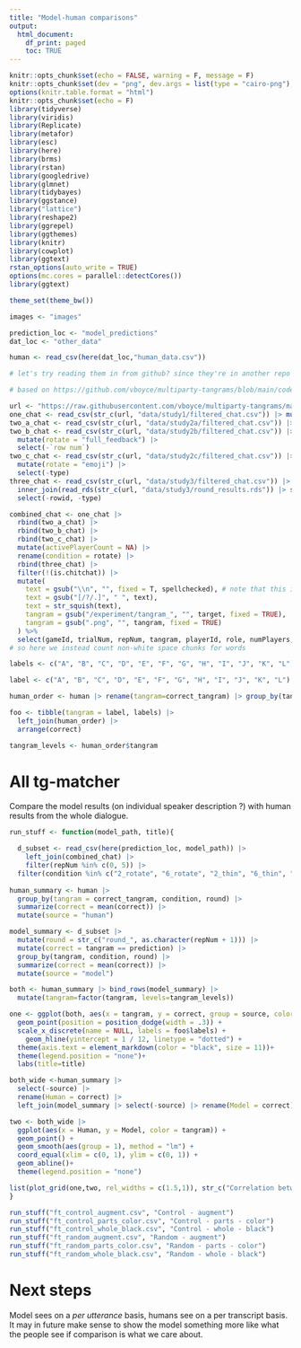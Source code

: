 ```yaml
---
title: "Model-human comparisons"
output:
  html_document:
    df_print: paged
    toc: TRUE
---
```



```r
knitr::opts_chunk$set(echo = FALSE, warning = F, message = F)
knitr::opts_chunk$set(dev = "png", dev.args = list(type = "cairo-png"), fig.width=10, fig.height=4)
options(knitr.table.format = "html")
knitr::opts_chunk$set(echo = F)
library(tidyverse)
library(viridis)
library(Replicate)
library(metafor)
library(esc)
library(here)
library(brms)
library(rstan)
library(googledrive)
library(glmnet)
library(tidybayes)
library(ggstance)
library("lattice")
library(reshape2)
library(ggrepel)
library(ggthemes)
library(knitr)
library(cowplot)
library(ggtext)
rstan_options(auto_write = TRUE)
options(mc.cores = parallel::detectCores())
library(ggtext)

theme_set(theme_bw())

images <- "images"

prediction_loc <- "model_predictions"
dat_loc <- "other_data"

human <- read_csv(here(dat_loc,"human_data.csv"))

```

```r
# let's try reading them in from github? since they're in another repo

# based on https://github.com/vboyce/multiparty-tangrams/blob/main/code/prep_ms.R

url <- "https://raw.githubusercontent.com/vboyce/multiparty-tangrams/main/"
one_chat <- read_csv(str_c(url, "data/study1/filtered_chat.csv")) |> mutate(rotate = str_c(as.character(numPlayers), "_rotate"))
two_a_chat <- read_csv(str_c(url, "data/study2a/filtered_chat.csv")) |> mutate(rotate = "no_rotate")
two_b_chat <- read_csv(str_c(url, "data/study2b/filtered_chat.csv")) |>
  mutate(rotate = "full_feedback") |>
  select(-`row num`)
two_c_chat <- read_csv(str_c(url, "data/study2c/filtered_chat.csv")) |>
  mutate(rotate = "emoji") |>
  select(-type)
three_chat <- read_csv(str_c(url, "data/study3/filtered_chat.csv")) |>
  inner_join(read_rds(str_c(url, "data/study3/round_results.rds")) |> select(gameId, trialNum, condition = name) |> unique()) |>
  select(-rowid, -type)

combined_chat <- one_chat |>
  rbind(two_a_chat) |>
  rbind(two_b_chat) |>
  rbind(two_c_chat) |>
  mutate(activePlayerCount = NA) |>
  rename(condition = rotate) |>
  rbind(three_chat) |>
  filter(!(is.chitchat)) |>
  mutate(
    text = gsub("\\n", "", fixed = T, spellchecked), # note that this is using spellcorrected version!!!!
    text = gsub("[/?/.]", " ", text),
    text = str_squish(text),
    tangram = gsub("/experiment/tangram_", "", target, fixed = TRUE),
    tangram = gsub(".png", "", tangram, fixed = TRUE)
  ) %>%
  select(gameId, trialNum, repNum, tangram, playerId, role, numPlayers, text, condition)
# so here we instead count non-white space chunks for words
```

```r
labels <- c("A", "B", "C", "D", "E", "F", "G", "H", "I", "J", "K", "L") |> map(~ str_c("<img src=", here(images, str_c("tangram_", ., ".png")), " width='20'/>"))

label <- c("A", "B", "C", "D", "E", "F", "G", "H", "I", "J", "K", "L")

human_order <- human |> rename(tangram=correct_tangram) |> group_by(tangram) |> summarize(correct=mean(correct)) |> arrange(correct)

foo <- tibble(tangram = label, labels) |>
  left_join(human_order) |>
  arrange(correct)

tangram_levels <- human_order$tangram


```

# All tg-matcher

Compare the model results (on individual speaker description ?) with human results from the whole dialogue. 
```r

run_stuff <- function(model_path, title){

  d_subset <- read_csv(here(prediction_loc, model_path)) |> 
    left_join(combined_chat) |> 
    filter(repNum %in% c(0, 5)) |>
  filter(condition %in% c("2_rotate", "6_rotate", "2_thin", "6_thin", "2_thick", "6_thick"))
  
human_summary <- human |>
  group_by(tangram = correct_tangram, condition, round) |>
  summarize(correct = mean(correct)) |>
  mutate(source = "human")

model_summary <- d_subset |>
  mutate(round = str_c("round_", as.character(repNum + 1))) |>
  mutate(correct = tangram == prediction) |>
  group_by(tangram, condition, round) |>
  summarize(correct = mean(correct)) |>
  mutate(source = "model")

both <- human_summary |> bind_rows(model_summary) |> 
  mutate(tangram=factor(tangram, levels=tangram_levels))

one <- ggplot(both, aes(x = tangram, y = correct, group = source, color = source)) +
  geom_point(position = position_dodge(width = .3)) +
  scale_x_discrete(name = NULL, labels = foo$labels) +
    geom_hline(yintercept = 1 / 12, linetype = "dotted") +
  theme(axis.text = element_markdown(color = "black", size = 11))+
  theme(legend.position = "none")+
  labs(title=title)

both_wide <-human_summary |>
  select(-source) |>
  rename(Human = correct) |>
  left_join(model_summary |> select(-source) |> rename(Model = correct)) 

two <- both_wide |> 
  ggplot(aes(x = Human, y = Model, color = tangram)) +
  geom_point() +
  geom_smooth(aes(group = 1), method = "lm") +
  coord_equal(xlim = c(0, 1), ylim = c(0, 1)) +
  geom_abline()+
  theme(legend.position = "none")

list(plot_grid(one,two, rel_widths = c(1.5,1)), str_c("Correlation between ",title, " model and human ", round(cor(both_wide$Human, both_wide$Model),3)))
}
```


```r
run_stuff("ft_control_augment.csv", "Control - augment")
run_stuff("ft_control_parts_color.csv", "Control - parts - color")
run_stuff("ft_control_whole_black.csv", "Control - whole - black")
run_stuff("ft_random_augment.csv", "Random - augment")
run_stuff("ft_random_parts_color.csv", "Random - parts - color")
run_stuff("ft_random_whole_black.csv", "Random - whole - black")

```




# Next steps
Model sees on a *per utterance* basis, humans see on a per transcript basis. It may in future make sense to show the model something more like what the people see if comparison is what we care about. 
